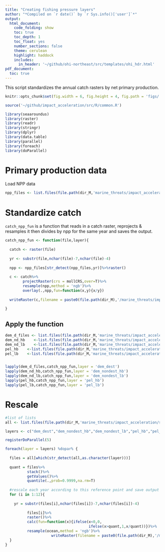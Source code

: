 ```yaml
---
title: "Creating fishing pressure layers"
author: "*Compiled on `r date()` by `r Sys.info()['user']`*"
output: 
  html_document:
    code_folding: show
    toc: true
    toc_depth: 1
    toc_float: yes
    number_sections: false
    theme: cerulean
    highlight: haddock
    includes: 
      in_header: '~/github/ohi-northeast/src/templates/ohi_hdr.html'
pdf_document:
  toc: true
---
```


This script standardizes the annual catch rasters by net primary production.

```r

knitr::opts_chunk$set(fig.width = 6, fig.height = 4, fig.path = 'figs/',message = FALSE, eval=F, warning = FALSE)

source('~/github/impact_acceleration/src/R/common.R')

library(seaaroundus)
library(raster)
library(readr)
library(stringr)
library(dplyr)
library(data.table)
library(parallel)
library(foreach)
library(doParallel)

```


# Primary production data

Load NPP data

```r
npp_files <- list.files(file.path(dir_M,'marine_threats/impact_acceleration/stressors/comm_fish/VGPM_primary_productivity/int/annual_npp'),full.names=T)[1:12]

```

# Standardize catch

`catch_npp_fun` is a function that reads in a catch raster, reprojects & resamples it then divides by npp for the same year and saves the output.

```r

catch_npp_fun <- function(file,layer){
  
  catch <- raster(file)
  
  yr <- substr(file,nchar(file)-7,nchar(file)-4)
  
  npp <- npp_files[str_detect(npp_files,yr)]%>%raster()
  
  c <- catch%>%
        projectRaster(crs = mollCRS,over=T)%>%
        resample(npp,method = 'ngb')%>%
        overlay(.,npp,fun=function(x,y){x/y})
  
  writeRaster(c,filename = paste0(file.path(dir_M),'/marine_threats/impact_acceleration/stressors/comm_fish/output/annual_catch_npp/',layer,'/',layer,'_',yr,'.tif'))  
  
}

```

## Apply the function
```r

dem_d_files <- list.files(file.path(dir_M,'marine_threats/impact_acceleration/stressors/comm_fish/output/annual_catch/dem_dest'),full.names=T)[54:65]
dem_nd_hb    <-list.files(file.path(dir_M,'marine_threats/impact_acceleration/stressors/comm_fish/output/annual_catch/dem_nondest_hb'),full.names=T)[54:65]
dem_nd_lb    <-list.files(file.path(dir_M,'marine_threats/impact_acceleration/stressors/comm_fish/output/annual_catch/dem_nondest_lb'),full.names=T)[54:65]
pel_hb    <-list.files(file.path(dir_M,'marine_threats/impact_acceleration/stressors/comm_fish/output/annual_catch/pel_hb'),full.names=T)[54:65]
pel_lb    <-list.files(file.path(dir_M,'marine_threats/impact_acceleration/stressors/comm_fish/output/annual_catch/pel_lb'),full.names=T)[54:65]


lapply(dem_d_files,catch_npp_fun,layer = 'dem_dest')
lapply(dem_nd_hb,catch_npp_fun,layer = 'dem_nondest_hb')
lapply(dem_nd_lb,catch_npp_fun,layer = 'dem_nondest_lb')
lapply(pel_hb,catch_npp_fun,layer = 'pel_hb')
lapply(pel_lb,catch_npp_fun,layer = 'pel_lb')
```


# Rescale

```r

#list of lists
all <- list.files(file.path(dir_M,'marine_threats/impact_acceleration/stressors/comm_fish/output/annual_catch_npp'),full.names=T,recursive = T)

layers <- c("dem_dest","dem_nondest_hb","dem_nondest_lb","pel_hb","pel_lb")

registerDoParallel(5)

foreach(layer = layers) %dopar% {    
  
  files = all[which(str_detect(all,as.character(layer)))]
  
  quant = files%>%
          stack()%>%
          getValues()%>%
          quantile(.,prob=0.9999,na.rm=T)
  
  #rescale each year according to this reference point and save output
  for (i in 1:12){
    
    yr = substr(files[i],nchar(files[i])-7,nchar(files[i])-4)
    
          files[i]%>%
          raster()%>%
          calc(fun=function(x){ifelse(x<0,0,
                                      ifelse(x>quant,1,x/quant))})%>%
          resample(ocean,method = 'ngb')%>%
                     writeRaster(filename = paste0(file.path(dir_M),'/marine_threats/impact_acceleration/stressors/comm_fish/output/annual_catch_npp_rescale/', layer,'/',layer,'_',yr,'.tif'),format="GTiff", overwrite=TRUE)
  }
}
```
